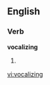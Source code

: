 
==English==

===Verb===
'''vocalizing'''

# {{present participle of|[[vocalize]]}}

[[vi:vocalizing]]